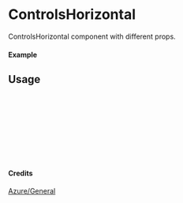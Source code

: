 
<Meta of={ControlsHorizontal} title="Azure/General/ControlsHorizontal" />

# ControlsHorizontal

ControlsHorizontal component with different props.

#### Example

<Canvas of={ControlsHorizontal.Primary} />

## Usage

```ts
import { ControlsHorizontal } from "yadl-ui";

const Example = () => {
  return (
      <ControlsHorizontal />
  );
};

export default Example;
```

#### Credits
[Azure/General](https://learn.microsoft.com/en-us/azure/architecture/icons/)
